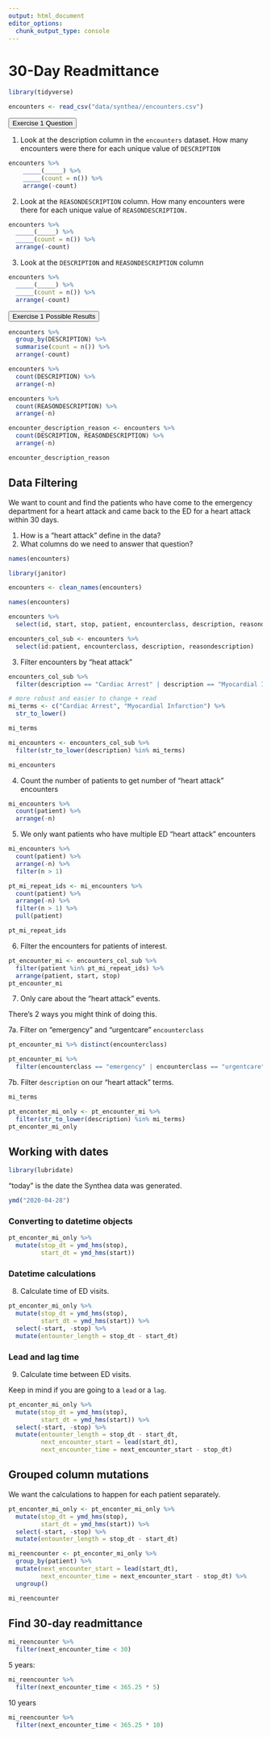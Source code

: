 ```yaml
---
output: html_document
editor_options: 
  chunk_output_type: console
---
```

# 30-Day Readmittance

```r
library(tidyverse)
```

```r
encounters <- read_csv("data/synthea//encounters.csv")
```

<button class="accordion" id="question">Exercise 1 Question</button>
:::{.panel-question}
1. Look at the description column in the `encounters` dataset.
   How many encounters were there for each unique value of `DESCRIPTION`

```r
encounters %>%
    _____(_____) %>%
    _____(count = n()) %>%
    arrange(-count)
```

2. Look at the `REASONDESCRIPTION` column.
   How many encounters were there for each unique value of `REASONDESCRIPTION.`
   
```r
encounters %>%
  _____(_____) %>%
  _____(count = n()) %>%
  arrange(-count)
```

3. Look at the `DESCRIPTION` and `REASONDESCRIPTION` column

```r
encounters %>%
  _____(_____) %>%
  _____(count = n()) %>%
  arrange(-count)
```
:::

<button class="accordion" id="solution">Exercise 1 Possible Results</button>
:::{.panel-solution}

```r
encounters %>%
  group_by(DESCRIPTION) %>%
  summarise(count = n()) %>%
  arrange(-count)

encounters %>%
  count(DESCRIPTION) %>%
  arrange(-n)

encounters %>%
  count(REASONDESCRIPTION) %>%
  arrange(-n)

encounter_description_reason <- encounters %>%
  count(DESCRIPTION, REASONDESCRIPTION) %>%
  arrange(-n)

encounter_description_reason
```

:::

## Data Filtering

We want to count and find the patients who have
come to the emergency department for a heart attack
and came back to the ED for a heart attack within 30 days.

1. How is a "heart attack" define in the data?
2. What columns do we need to answer that question?

```r
names(encounters)
```

```r
library(janitor)
```

```r
encounters <- clean_names(encounters)
```

```r
names(encounters)
```

```r
encounters %>%
  select(id, start, stop, patient, encounterclass, description, reasondescription)
```

```r
encounters_col_sub <- encounters %>%
  select(id:patient, encounterclass, description, reasondescription)
```


3. Filter encounters by "heat attack"

```r
encounters_col_sub %>%
  filter(description == "Cardiac Arrest" | description == "Myocardial Infarction")
```

```r
# more robust and easier to change + read
mi_terms <- c("Cardiac Arrest", "Myocardial Infarction") %>%
  str_to_lower()
```

```r
mi_terms
```


```r
mi_encounters <- encounters_col_sub %>%
  filter(str_to_lower(description) %in% mi_terms)
```

```r
mi_encounters
```

4. Count the number of patients to get number of "heart attack" encounters

```r
mi_encounters %>%
  count(patient) %>%
  arrange(-n)
```

5. We only want patients who have multiple ED "heart attack" encounters

```r
mi_encounters %>%
  count(patient) %>%
  arrange(-n) %>%
  filter(n > 1)
```


```r
pt_mi_repeat_ids <- mi_encounters %>%
  count(patient) %>%
  arrange(-n) %>%
  filter(n > 1) %>%
  pull(patient)
```

```r
pt_mi_repeat_ids
```

6. Filter the encounters for patients of interest.

```r
pt_encounter_mi <- encounters_col_sub %>%
  filter(patient %in% pt_mi_repeat_ids) %>%
  arrange(patient, start, stop)
pt_encounter_mi
```

7. Only care about the "heart attack" events.

There's 2 ways you might think of doing this.

7a. Filter on "emergency" and "urgentcare" `encounterclass`

```r
pt_encounter_mi %>% distinct(encounterclass)
```

```r
pt_encounter_mi %>%
  filter(encounterclass == "emergency" | encounterclass == "urgentcare")
```

7b. Filter `description` on our "heart attack" terms.

```r
mi_terms
```

```r
pt_enconter_mi_only <- pt_encounter_mi %>%
  filter(str_to_lower(description) %in% mi_terms)
pt_enconter_mi_only
```

## Working with dates

```r
library(lubridate)
```

"today" is the date the Synthea data was generated.

```r
ymd("2020-04-28")
```

### Converting to datetime objects

```r
pt_enconter_mi_only %>%
  mutate(stop_dt = ymd_hms(stop),
         start_dt = ymd_hms(start))
```

### Datetime calculations

8. Calculate time of ED visits.

```r
pt_enconter_mi_only %>%
  mutate(stop_dt = ymd_hms(stop),
         start_dt = ymd_hms(start)) %>%
  select(-start, -stop) %>%
  mutate(entounter_length = stop_dt - start_dt)
```

### Lead and lag time

9. Calculate time between ED visits.

Keep in mind if you are going to a `lead` or a `lag`.

```r
pt_enconter_mi_only %>%
  mutate(stop_dt = ymd_hms(stop),
         start_dt = ymd_hms(start)) %>%
  select(-start, -stop) %>%
  mutate(entounter_length = stop_dt - start_dt,
         next_encounter_start = lead(start_dt),
         next_encounter_time = next_encounter_start - stop_dt)
```

## Grouped column mutations

We want the calculations to happen for each patient separately.

```r
pt_enconter_mi_only <- pt_enconter_mi_only %>%
  mutate(stop_dt = ymd_hms(stop),
         start_dt = ymd_hms(start)) %>%
  select(-start, -stop) %>%
  mutate(entounter_length = stop_dt - start_dt)
```

```r
mi_reencounter <- pt_enconter_mi_only %>%
  group_by(patient) %>%
  mutate(next_encounter_start = lead(start_dt),
         next_encounter_time = next_encounter_start - stop_dt) %>%
  ungroup()

```

```r
mi_reencounter
```

## Find 30-day readmittance

```r
mi_reencounter %>%
  filter(next_encounter_time < 30)
```

5 years:

```r
mi_reencounter %>%
  filter(next_encounter_time < 365.25 * 5)
```

10 years

```r
mi_reencounter %>%
  filter(next_encounter_time < 365.25 * 10)
```

